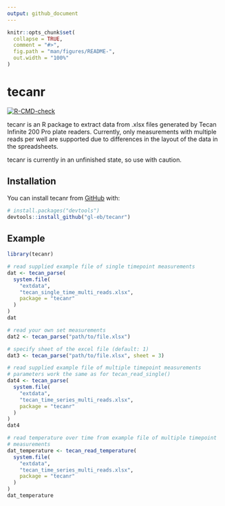 ```yaml
---
output: github_document
---
```


<!-- README.md is generated from README.Rmd. Please edit that file -->

```r
knitr::opts_chunk$set(
  collapse = TRUE,
  comment = "#>",
  fig.path = "man/figures/README-",
  out.width = "100%"
)
```

# tecanr

<!-- badges: start -->
[![R-CMD-check](https://github.com/gl-eb/tecanr/actions/workflows/R-CMD-check.yaml/badge.svg)](https://github.com/gl-eb/tecanr/actions/workflows/R-CMD-check.yaml)
<!-- badges: end -->

tecanr is an R package to extract data from .xlsx files generated by Tecan Infinite 200 Pro plate readers.
Currently, only measurements with multiple reads per well are supported due to differences in the layout of the data in the spreadsheets.

tecanr is currently in an unfinished state, so use with caution.

## Installation

You can install tecanr from [GitHub](https://github.com/gl-eb/tecanr) with:

``` r
# install.packages("devtools")
devtools::install_github("gl-eb/tecanr")
```

## Example

```r
library(tecanr)
```

```r
# read supplied example file of single timepoint measurements
dat <- tecan_parse(
  system.file(
    "extdata",
    "tecan_single_time_multi_reads.xlsx",
    package = "tecanr"
  )
)
dat
```

```r
# read your own set measurements
dat2 <- tecan_parse("path/to/file.xlsx")

# specify sheet of the excel file (default: 1)
dat3 <- tecan_parse("path/to/file.xlsx", sheet = 3)
```

```r
# read supplied example file of multiple timepoint measurements
# parameters work the same as for tecan_read_single()
dat4 <- tecan_parse(
  system.file(
    "extdata",
    "tecan_time_series_multi_reads.xlsx",
    package = "tecanr"
  )
)
dat4
```

```r
# read temperature over time from example file of multiple timepoint
# measurements
dat_temperature <- tecan_read_temperature(
  system.file(
    "extdata",
    "tecan_time_series_multi_reads.xlsx",
    package = "tecanr"
  )
)
dat_temperature
```
